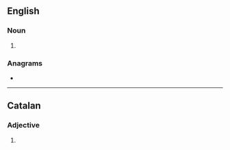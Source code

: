 {{also|Imperials}}
==English==

===Noun===
{{head|en|noun form}}

# {{plural of|en|imperial}}

===Anagrams===
* {{anagrams|en|a=aeiilmprs|Palmieris}}

----

==Catalan==

===Adjective===
{{head|ca|adjective form}}

# {{plural of|ca|imperial}}